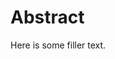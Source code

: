 
\pagenumbering{roman}
\pdfbookmark[section]{Abstract}{abstract}

# Abstract {#abstract .unnumbered}

Here is some filler text.


\newpage